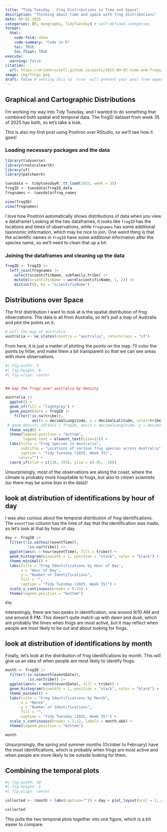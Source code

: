 ```yaml
---
title: "Tidy Tuesday - Frog Distributions in Time and Space"
description: "Thinking about time and space with frog distributions"
date: 09-02-2025
categories: [R, Geography, TidyTuesday] # self-defined categories
format:
  html:
    code-fold: show
    code-summary: "Code in R"
    toc: TRUE
    toc_float: TRUE
execute:
  warning: false
citation: 
  url: https://drjohnrussell.github.io/posts/2025-09-02-time-and-frogs/ 
image: img/frogs.png
draft: false # setting this to `true` will prevent your post from appearing on your listing page until you're ready!
---
```


## Graphical and Cartographic Distributions
I'm working my way into Tidy Tuesday, and I wanted to do something that combined both spatial and temporal data. The frogID dataset from week 35 of 2025 has both, so let's take a look.

This is also my first post using Positron over RStudio, so we'll see how it goes!

### Loading necessary packages and the data
```r
library(tidyverse)
library(rnaturalearth)
library(sf)
library(patchwork)

tuesdata <- tidytuesdayR::tt_load(2025, week = 35)
frogID <- tuesdata$frogID_data
frognames <- tuesdata$frog_names

view(frogID)
view(frognames)
```

I love how Positron automatically shows distributions of data when you view a dataframe! Looking at the two dataframes, it looks like `frogID` has the locations and times of observations, while `frognames` has some additional taxonomic information, which may be nice to join. One weird thing is that the scientific names in `frogID` have some additional information after the species name, so we'll need to clean that up a bit.

### Joining the dataframes and cleaning up the data
```r
frogID <- frogID |>
  left_join(frognames |> 
    select(scientificName, subfamily,tribe) |>
    mutate(scientificName = word(scientificName, 1, 2)) |>
    distinct(), by = "scientificName")
```

## Distributions over Space

The first distribution I want to look at is the spatial distribution of frog observations. The data is all from Australia, so let's pull a map of Australia and plot the points on it.

```r
# pull the map of australia
australia <- ne_states(country = "australia", returnclass = "sf")
```

From here, it is just a matter of plotting the points on the map. I'll color the points by tribe, and make them a bit transparent so that we can see areas with more observations.

```r
#| fig-width: 9
#| fig-height: 8
#| fig-align: center


## map the frogs over australia by density

australia |> 
  ggplot() +
  geom_sf(fill = "lightgrey") +
  geom_point(data = frogID |> 
    filter(!is.na(tribe)), 
            aes(x = decimalLongitude, y = decimalLatitude, color=tribe), size = 0.5, alpha = 0.7) +
 # geom_density_2d(data = frogID, aes(x = decimalLongitude, y = decimalLatitude), alpha = 0.6, contour_var = "count") +
  theme_void() +
  theme(legend.position = "bottom",
        legend.text = element_text(size=12)) +
  labs(title = "Frog Species in Australia",
       subtitle = "Locations of various frog species across Australia",
       caption = "Tidy Tuesday (2025, Week 35)",
      color="") +
  coord_sf(xlim = c(110, 155), ylim = c(-45, -10))
```

Unsurprisingly, most of the observations are along the coast, where the climate is probably more hospitable to frogs, but also to citizen scientists (so there may be some bias in the data)!

## look at distribution of identifications by hour of day
I was also curious about the temporal distribution of frog identifications. The `eventTime` column has the time of day that the identification was made, so let's look at that by hour of day.

```r
day <- frogID |>
  filter(!is.na(hour(eventTime)), 
          !is.na(tribe)) |>
  ggplot(aes(x = hour(eventTime), fill = tribe)) +
  geom_histogram(binwidth = 1, position = "stack", color = "black") +
  theme_minimal() +
  labs(title = "Frog Identifications by Hour of Day",
       x = "Hour of Day",
       y = "Number of Identifications",
       fill = "",
       caption = "Tidy Tuesday (2025, Week 35)") +
  scale_x_continuous(breaks = 0:23) +
  theme(legend.position = "bottom")

day
```

Interestingly, there are two peaks in identification, one around 9/10 AM and one around 8 PM. This doesn't quite match up with dawn and dusk, which are probably the times when frogs are most active, but it may reflect when people are most likely to be out and about looking for frogs.

## look at distribution of identifications by month
Finally, let's look at the distribution of frog identifications by month. This will give us an idea of when people are most likely to identify frogs.

```r
month <- frogID |>
  filter(!is.na(month(eventDate)), 
          !is.na(tribe)) |>
  ggplot(aes(x = month(eventDate), fill = tribe)) +
  geom_histogram(binwidth = 1, position = "stack", color = "black") +
  theme_minimal() +
  labs(title = "Frog Identifications by Month",
       x = "Month",
       y = "Number of Identifications",
       fill = "",
       caption = "Tidy Tuesday (2025, Week 35)") +
  scale_x_continuous(breaks = 1:12, labels = month.abb) +
  theme(legend.position = "bottom")

month
```

Unsurprisingly, the spring and summer months (October to February) have the most identifications, which is probably when frogs are most active and when people are more likely to be outside looking for them.

## Combining the temporal plots

```r
#| fig-width: 10
#| fig-height: 5
#| fig-align: center

collected <- (month + labs(caption="")) + day + plot_layout(ncol = 2, guides = "collect") & theme(legend.position = "bottom")

collected
```

This pulls the two temporal plots together into one figure, which is a bit easier to compare.
